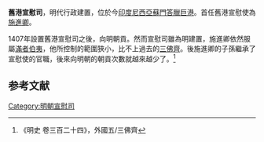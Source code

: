 {{no footnotes|time=2018-07-12T22:00:33+00:00}}
{{Infobox settlement
| name                    = 舊港宣慰司
| settlement_type         = [[土司|土司]]
| image_map               = Map of Ming Chinese empire 1415.jpg
| map_caption             = 哈佛大学出版明代1415年地图中的旧港宣慰司
| extinct_title           = 滅亡原因
| extinct_date            = 待考
| seat_type               = 統治中心
| seat                    = 舊港<br>（今[[印度尼西亞|印度尼西亞]]<br>[[蘇門答臘|蘇門答臘]][[巨港|巨港]]）
| leader_title            = 土司姓氏
| leader_name             = [[施姓|施姓]]
}}
'''舊港宣慰司'''，明代行政建置，位於今[[印度尼西亞|印度尼西亞]][[蘇門答臘|蘇門答臘]][[巨港|巨港]]。首任舊港宣慰使為[[施進卿|施進卿]]。

1407年設置舊港宣慰司之後，{{le|施進卿|Shi Jinqing}}向明朝貢。然而宣慰司雖為明建置，施進卿依然服屬[[滿者伯夷|滿者伯夷]]，他所控制的範圍狹小，比不上過去的[[三佛齊|三佛齊]]。後施進卿的子孫繼承了宣慰使的官職，後來向明朝的朝貢次數就越來越少了。<ref>《明史 卷三百二十四》，外國五/三佛齊</ref>

==参考文献==
{{reflist|30em}}
{{Government-official-hist-stub}}
[[Category:明朝宣慰司|Category:明朝宣慰司]]
